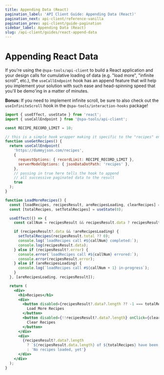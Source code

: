 ```yaml
---
title: Appending Data (React)
pagination_label: 'API Client Guide: Appending Data (React)'
pagination_next: api-client/reference-vanilla
pagination_prev: api-client/guide-pagination
sidebar_label: Appending Data (React)
slug: /api-client/guides/react-append-data
---
```



<PackageCaption packageName='@spa-tools/api-client' />

# Appending React Data

If you're using the `@spa-tools/api-client` to build a React application and your design calls for cumulative loading of data (e.g. "load more", "infinite scroll", etc.), the `useCallEndpoint` hook has an append feature that will help you implement your solution with such ease and head-spinning speed that you'll be demo'ing in a matter of minutes.

**Bonus:** If you need to implement infinite scroll, be sure to also check out the `useInfiniteScroll` hook in the `@spa-tools/interaction-hooks` package!

```jsx
import { useEffect, useState } from 'react';
import { useCallEndpoint } from '@spa-tools/api-client';

const RECIPE_RECORD_LIMIT = 10;

// this is a simple hook wrapper making it specific to the "recipes" endpoint
function useGetRecipes() {
  return useCallEndpoint(
    'https://dummyjson.com/recipes',
    {
      requestOptions: { recordLimit: RECIPE_RECORD_LIMIT },
      serverModelOptions: { jsonDataDotPath: 'recipes' },
    },
    // passing in true here tells the hook to append
    // all successive paginated data to the result
    true
  );
}

function LoadMoreRecipes() {
  const [loadRecipes, recipesResult, areRecipesLoading, clearRecipes] = useGetRecipes();
  const [totalRecipes, setTotalRecipes] = useState(0);

  useEffect(() => {
    const callNum = recipesResult && recipesResult.data ? recipesResult.data.length / RECIPE_RECORD_LIMIT : 0;

    if (recipesResult?.data && !areRecipesLoading) {
      setTotalRecipes(recipesResult.total ?? 0);
      console.log(`loadRecipes call #${callNum} completed:`);
      console.log(recipesResult.data);
    } else if (recipesResult?.error) {
      console.error(`loadRecipes call #${callNum} errored:`);
      console.error(recipesResult.error);
    } else if (areRecipesLoading) {
      console.log(`loadRecipes call #${callNum + 1} in-progress`);
    }
  }, [areRecipesLoading, recipesResult]);

  return (
    <div>
      <h1>Recipes</h1>
      <div>
        <button disabled={recipesResult?.data?.length ?? -1 === totalRecipes} onClick={loadRecipes}>
          Load More Recipes
        </button>
        <button disabled={!!recipesResult?.data?.length} onClick={clearRecipes}>
          Clear Recipes
        </button>
      </div>
      <div>
        {recipesResult?.data?.length
          ? `${recipesResult.data.length} of ${totalRecipes} have been loaded!`
          : 'No recipes loaded, yet'}
      </div>
    </div>
  );
}
```

